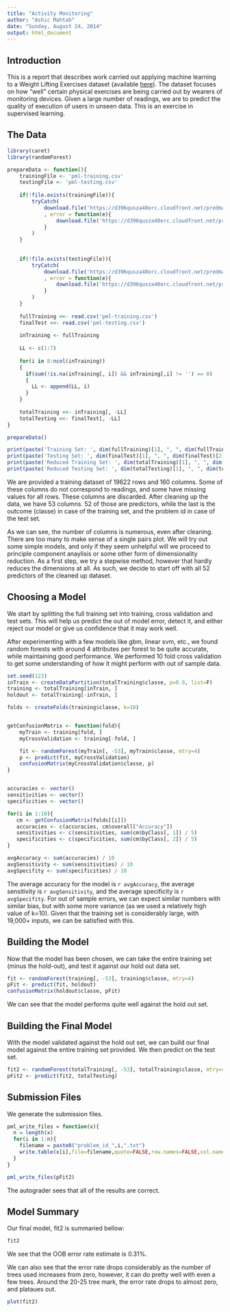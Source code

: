 ```yaml
---
title: "Activity Monitoring"
author: "Ashic Mahtab"
date: "Sunday, August 24, 2014"
output: html_document
---
```


## Introduction

This is a report that describes work carried out applying machine learning to a Weight Lifting Exercises dataset (available [here](http://groupware.les.inf.puc-rio.br/har)). The dataset focuses on how "well" certain physical exercises are being carried out by wearers of monitoring devices. Given a large number of readings, we are to predict the quality of execution of users in unseen data. This is an exercise in supervised learning.

## The Data

```r
library(caret)
library(randomForest)

prepareData <- function(){
    trainingFile <- 'pml-training.csv'
    testingFile <- 'pml-testing.csv'
    
    if(!file.exists(trainingFile)){
        tryCatch(
            download.file('https://d396qusza40orc.cloudfront.net/predmachlearn/pml-training.csv', destfile=trainingFile)
            , error = function(e){
                download.file('https://d396qusza40orc.cloudfront.net/predmachlearn/pml-training.csv', destfile=trainingFile, method='wget')
            }
        )   
    }
    
    
    if(!file.exists(testingFile)){
        tryCatch(
            download.file('https://d396qusza40orc.cloudfront.net/predmachlearn/pml-testing.csv', destfile=testingFile)
            , error = function(e){
                download.file('https://d396qusza40orc.cloudfront.net/predmachlearn/pml-testing.csv', destfile=testingFile, method='wget')
            }
        )   
    }
    
    fullTraining <<- read.csv('pml-training.csv')
    finalTest <<- read.csv('pml-testing.csv')
    
    inTraining <- fullTraining
    
    LL <- c(1:7)
    
    for(i in 8:ncol(inTraining))
    {
      if(sum(!is.na(inTraining[, i]) && inTraining[,i] != '') == 0)
      {
        LL <- append(LL, i)
      }
    }
    
    totalTraining <<- inTraining[, -LL]
    totalTesting <<- finalTest[, -LL]
}

prepareData()

print(paste('Training Set: ', dim(fullTraining)[1], ", ", dim(fullTraining)[2]))
print(paste('Testing Set: ', dim(finalTest)[1], ", ", dim(finalTest)[2]))
print(paste('Reduced Training Set: ', dim(totalTraining)[1], ", ", dim(totalTraining)[2]))
print(paste('Reduced Testing Set: ', dim(totalTesting)[1], ", ", dim(totalTesting)[2]))

```
We are provided a training dataset of 19622 rows and 160 columns. Some of these columns do not correspond to readings, and some have missing values for all rows. These columns are discarded. After cleaning up the data, we have 53 columns. 52 of those are predictors, while the last is the outcome (classe) in case of the training set, and the problem id in case of the test set.

As we can see, the number of columns is numerous, even after cleaning. There are too many to make sense of a single pairs plot. We will try out some simple models, and only if they seem unhelpful will we proceed to principle component anaylisis or some other form of dimensionality reduction. As a first step, we try a stepwise method, however that hardly reduces the dimensions at all. As such, we decide to start off with all 52 predictors of the cleaned up dataset.


## Choosing a Model

We start by splitting the full training set into training, cross validation and test sets. This will help us predict the out of model error, detect it, and either reject our model or give us confidence that it may work well.

After experimenting with a few models like gbm, linear svm, etc., we found random forests with around 4 attributes per forest to be quite accurate, while maintaining good performance. We performed 10 fold cross validation to get some understanding of how it might perform with out of sample data.

```r
set.seed(123)
inTrain <- createDataPartition(totalTraining$classe, p=0.9, list=F)
training <- totalTraining[inTrain, ]
holdout <- totalTraining[-inTrain, ]

folds <- createFolds(training$classe, k=10)


getConfusionMatrix <- function(fold){
    myTrain <- training[fold, ]
    myCrossValidation <- training[-fold, ]

    fit <- randomForest(myTrain[, -53], myTrain$classe, mtry=4)
    p <- predict(fit, myCrossValidation)
    confusionMatrix(myCrossValidation$classe, p)
}


accuracies <- vector()
sensitivities <- vector()
specificities <- vector()

for(i in 1:10){
   cm <- getConfusionMatrix(folds[[i]])
   accuracies <- c(accuracies, cm$overall["Accuracy"])
   sensitivities <- c(sensitivities, sum(cm$byClass[, 1]) / 5)
   specificities <- c(specificities, sum(cm$byClass[, 2]) / 5)
}

avgAccuracy <- sum(accuracies) / 10
avgSensitivity <- sum(sensitivities) / 10
avgSpecifity <- sum(specificities) / 10

```

The average accuracy for the model is `r avgAccuracy`, the average sensitivity is `r avgSensitivity`, and the average specificity is `r avgSpecifity`. For out of sample errors, we can expect similar numbers with similar bias, but with some more variance (as we used a relatively high value of k=10). Given that the training set is considerably large, with 19,000+ inputs, we can be satisfied with this.

## Building the Model

Now that the model has been chosen, we can take the entire training set (minus the hold-out), and test it against our hold out data set.

```r
fit <- randomForest(training[, -53], training$classe, mtry=4)
pFit <- predict(fit, holdout)
confusionMatrix(holdout$classe, pFit)
```

We can see that the model performs quite well against the hold out set.

## Building the Final Model
With the model validated against the hold out set, we can build our final model against the entire training set provided. We then predict on the test set.

```r
fit2 <- randomForest(totalTraining[, -53], totalTraining$classe, mtry=4)
pFit2 <- predict(fit2, totalTesting)
```

## Submission Files
We generate the submission files. 

```r
pml_write_files = function(x){
  n = length(x)
  for(i in 1:n){
    filename = paste0("problem_id_",i,".txt")
    write.table(x[i],file=filename,quote=FALSE,row.names=FALSE,col.names=FALSE)
  }
}

pml_write_files(pFit2)
```

The autograder sees that all of the results are correct.

## Model Summary
Our final model, fit2 is summaried bellow:

```r
fit2
```

We see that the OOB error rate estimate is 0.31%.

We can also see that the error rate drops considerably as the number of trees used increases from zero, however, it can do pretty well with even a few trees. Around the 20-25 tree mark, the error rate drops to almost zero, and plataues out. 

```r
plot(fit2)
```
